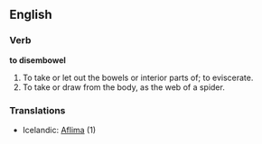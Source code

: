 ==English==

===Verb===

'''to disembowel'''

#To take or let out the bowels or interior parts of; to eviscerate.
#To take or draw from the body, as the web of a spider.

===Translations===

*Icelandic: [[Aflima]] (1)